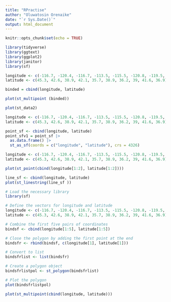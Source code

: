 ```yaml
---
title: "RPractise"
author: "Oluwatosin Orenaike"
date: "`r Sys.Date()`"
output: html_document
---
```


```r
knitr::opts_chunk$set(echo = TRUE)
```

```r
library(tidyverse)
library(ggtext)
library(ggplot2)
library(janitor)
library(sf)
```

```r
longitude <- c(-116.7, -120.4, -116.7, -113.5, -115.5, -120.8, -119.5, -113.7, -113.7, -110.7)
latitude <- c(45.3, 42.6, 38.9, 42.1, 35.7, 38.9, 36.2, 39, 41.6, 36.9)

binded = cbind(longitude, latitude)

plot(st_multipoint (binded))


```
```r
plot(st_data2)
```
```r
longitude <- c(-116.7, -120.4, -116.7, -113.5, -115.5, -120.8, -119.5, -113.7, -113.7, -110.7)
latitude <- c(45.3, 42.6, 38.9, 42.1, 35.7, 38.9, 36.2, 39, 41.6, 36.9)

point_sf <- cbind(longitude, latitude)
point_sfv1 = point_sf |> 
  as.data.frame() |> 
  st_as_sf(coords = c("longitude", "latitude"), crs = 4326)

```
```r

longitude <- c(-116.7, -120.4, -116.7, -113.5, -115.5, -120.8, -119.5, -113.7, -113.7, -110.7)
latitude <- c(45.3, 42.6, 38.9, 42.1, 35.7, 38.9, 36.2, 39, 41.6, 36.9)

plot(st_point(cbind(longitude[1:2], latitude[1:2])))
```
```r
line_sf <- cbind(longitude, latitude)
plot(st_linestring(line_sf ))

```

```r

# Load the necessary library
library(sf)

# Define the vectors for longitude and latitude
longitude <- c(-116.7, -120.4, -116.7, -113.5, -115.5, -120.8, -119.5, -113.7, -113.7, -110.7)
latitude <- c(45.3, 42.6, 38.9, 42.1, 35.7, 38.9, 36.2, 39, 41.6, 36.9)

# Combine the first five pairs of coordinates
bindsf <- cbind(longitude[1:5], latitude[1:5])

# Close the polygon by adding the first point at the end
bindsfr <- rbind(bindsf, c(longitude[1], latitude[1]))

# Convert to list
bindsfrlist <- list(bindsfr)

# Create a polygon object
bindsfrlistpol <- st_polygon(bindsfrlist)

# Plot the polygon
plot(bindsfrlistpol)

```

```r
plot(st_multipoint(cbind(longitude, latitude)))
```

